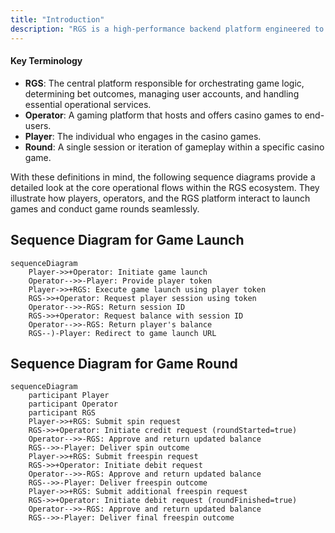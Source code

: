 ```yaml
---
title: "Introduction"
description: "RGS is a high-performance backend platform engineered to manage the game logic for a multitude of casino titles, process bet placements and outcomes, and seamlessly integrate with user wallets, among other advanced features. By leveraging our RGS solution, operators can deliver a smooth, feature-rich, and engaging gaming experience to their players."
---
```


#### Key Terminology
- **RGS**: The central platform responsible for orchestrating game logic, determining bet outcomes, managing user accounts, and handling essential operational services.
- **Operator**: A gaming platform that hosts and offers casino games to end-users.
- **Player**: The individual who engages in the casino games.
- **Round**: A single session or iteration of gameplay within a specific casino game.

With these definitions in mind, the following sequence diagrams provide a detailed look at the core operational flows within the RGS ecosystem. They illustrate how players, operators, and the RGS platform interact to launch games and conduct game rounds seamlessly.

## Sequence Diagram for Game Launch

```mermaid
sequenceDiagram
    Player->>+Operator: Initiate game launch
    Operator-->>-Player: Provide player token
    Player->>+RGS: Execute game launch using player token
    RGS->>+Operator: Request player session using token
    Operator-->>-RGS: Return session ID
    RGS->>+Operator: Request balance with session ID
    Operator-->>-RGS: Return player's balance
    RGS--)-Player: Redirect to game launch URL
```

## Sequence Diagram for Game Round

```mermaid
sequenceDiagram
    participant Player
    participant Operator
    participant RGS
    Player->>+RGS: Submit spin request
    RGS->>+Operator: Initiate credit request (roundStarted=true)
    Operator-->>-RGS: Approve and return updated balance
    RGS-->>-Player: Deliver spin outcome
    Player->>+RGS: Submit freespin request
    RGS->>+Operator: Initiate debit request
    Operator-->>-RGS: Approve and return updated balance
    RGS-->>-Player: Deliver freespin outcome
    Player->>+RGS: Submit additional freespin request
    RGS->>+Operator: Initiate debit request (roundFinished=true)
    Operator-->>-RGS: Approve and return updated balance
    RGS-->>-Player: Deliver final freespin outcome
```